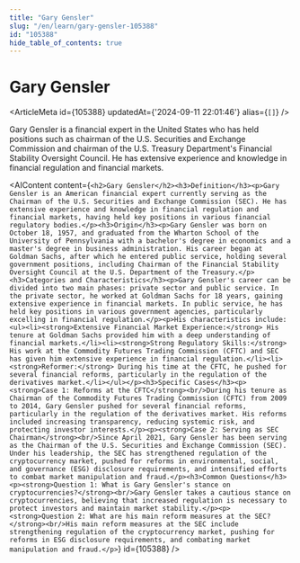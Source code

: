 ```yaml
---
title: "Gary Gensler"
slug: "/en/learn/gary-gensler-105388"
id: "105388"
hide_table_of_contents: true
---
```



# Gary Gensler

<ArticleMeta id={105388} updatedAt={'2024-09-11 22:01:46'} alias={`[]`} />
<div className='border-solid border-b border-t-0 my-4 border-[var(--ifm-color-gray-300)]' />

Gary Gensler is a financial expert in the United States who has held positions such as chairman of the U.S. Securities and Exchange Commission and chairman of the U.S. Treasury Department's Financial Stability Oversight Council. He has extensive experience and knowledge in financial regulation and financial markets.

<AIContent content={`<h2>Gary Gensler</h2><h3>Definition</h3><p>Gary Gensler is an American financial expert currently serving as the Chairman of the U.S. Securities and Exchange Commission (SEC). He has extensive experience and knowledge in financial regulation and financial markets, having held key positions in various financial regulatory bodies.</p><h3>Origin</h3><p>Gary Gensler was born on October 18, 1957, and graduated from the Wharton School of the University of Pennsylvania with a bachelor's degree in economics and a master's degree in business administration. His career began at Goldman Sachs, after which he entered public service, holding several government positions, including Chairman of the Financial Stability Oversight Council at the U.S. Department of the Treasury.</p><h3>Categories and Characteristics</h3><p>Gary Gensler's career can be divided into two main phases: private sector and public service. In the private sector, he worked at Goldman Sachs for 18 years, gaining extensive experience in financial markets. In public service, he has held key positions in various government agencies, particularly excelling in financial regulation.</p><p>His characteristics include:<ul><li><strong>Extensive Financial Market Experience:</strong> His tenure at Goldman Sachs provided him with a deep understanding of financial markets.</li><li><strong>Strong Regulatory Skills:</strong> His work at the Commodity Futures Trading Commission (CFTC) and SEC has given him extensive experience in financial regulation.</li><li><strong>Reformer:</strong> During his time at the CFTC, he pushed for several financial reforms, particularly in the regulation of the derivatives market.</li></ul></p><h3>Specific Cases</h3><p><strong>Case 1: Reforms at the CFTC</strong><br/>During his tenure as Chairman of the Commodity Futures Trading Commission (CFTC) from 2009 to 2014, Gary Gensler pushed for several financial reforms, particularly in the regulation of the derivatives market. His reforms included increasing transparency, reducing systemic risk, and protecting investor interests.</p><p><strong>Case 2: Serving as SEC Chairman</strong><br/>Since April 2021, Gary Gensler has been serving as the Chairman of the U.S. Securities and Exchange Commission (SEC). Under his leadership, the SEC has strengthened regulation of the cryptocurrency market, pushed for reforms in environmental, social, and governance (ESG) disclosure requirements, and intensified efforts to combat market manipulation and fraud.</p><h3>Common Questions</h3><p><strong>Question 1: What is Gary Gensler's stance on cryptocurrencies?</strong><br/>Gary Gensler takes a cautious stance on cryptocurrencies, believing that increased regulation is necessary to protect investors and maintain market stability.</p><p><strong>Question 2: What are his main reform measures at the SEC?</strong><br/>His main reform measures at the SEC include strengthening regulation of the cryptocurrency market, pushing for reforms in ESG disclosure requirements, and combating market manipulation and fraud.</p>`} id={105388} />
